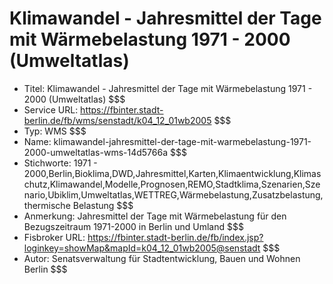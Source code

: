 # Klimawandel - Jahresmittel der Tage mit Wärmebelastung 1971 - 2000 (Umweltatlas)
- Titel: Klimawandel - Jahresmittel der Tage mit Wärmebelastung 1971 - 2000 (Umweltatlas) $$$
- Service URL: https://fbinter.stadt-berlin.de/fb/wms/senstadt/k04_12_01wb2005 $$$
- Typ: WMS $$$
- Name: klimawandel-jahresmittel-der-tage-mit-warmebelastung-1971-2000-umweltatlas-wms-14d5766a $$$
- Stichworte: 1971 - 2000,Berlin,Bioklima,DWD,Jahresmittel,Karten,Klimaentwicklung,Klimaschutz,Klimawandel,Modelle,Prognosen,REMO,Stadtklima,Szenarien,Szenario,Ubiklim,Umweltatlas,WETTREG,Wärmebelastung,Zusatzbelastung,thermische Belastung $$$
- Anmerkung: Jahresmittel der Tage mit Wärmebelastung für den Bezugszeitraum 1971-2000 in Berlin und Umland $$$
- Fisbroker URL: https://fbinter.stadt-berlin.de/fb/index.jsp?loginkey=showMap&mapId=k04_12_01wb2005@senstadt $$$
- Autor: Senatsverwaltung für Stadtentwicklung, Bauen und Wohnen Berlin $$$
